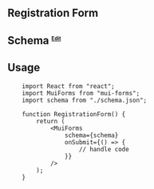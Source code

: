 ## Registration Form


<RegistrationForm />

## Schema <sup><small><small><small>[Edit](https://codesandbox.io/s/mui-forms-mvnycy?file=/src/RegistrationForm.js)</small></small></small></sup>

<SchemaViewer value={schema} />

## Usage

```tsx
    import React from "react";
    import MuiForms from "mui-forms";
    import schema from "./schema.json";

    function RegistrationForm() {
        return (
            <MuiForms
                schema={schema}
                onSubmit={() => {
                    // handle code
                }}
            />
        );
    }
```

